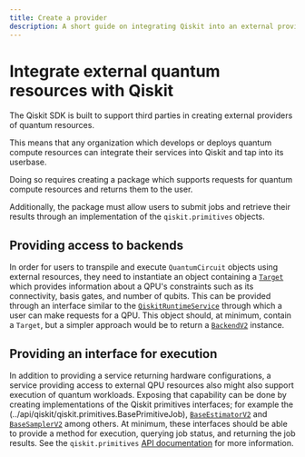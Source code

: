 ```yaml
---
title: Create a provider
description: A short guide on integrating Qiskit into an external provider's quantum resources.     
---
```

# Integrate external quantum resources with Qiskit

The Qiskit SDK is built to support third parties in creating external providers of quantum resources. 

This means that any organization which develops or deploys quantum compute resources can integrate their services into Qiskit and tap into its userbase. 

Doing so requires creating a package which supports requests for quantum compute resources and returns them to the user. 

Additionally, the package must allow users to submit jobs and retrieve their results through an implementation of the `qiskit.primitives` objects.

## Providing access to backends
In order for users to transpile and execute `QuantumCircuit` objects using external resources, they need to instantiate an object containing a [`Target`](../api/qiskit/qiskit.transpiler.Target) which provides information about a QPU's constraints such as its connectivity, basis gates, and number of qubits. This can be provided through an interface similar to the [`QiskitRuntimeService`](../api/qiskit-ibm-runtime/qiskit_ibm_runtime.QiskitRuntimeService) through which a user can make requests for a QPU. This object should, at minimum, contain a `Target`, but a simpler approach would be to return a [`BackendV2`](../api/qiskit/qiskit.providers.BackendV2) instance.

## Providing an interface for execution
In addition to providing a service returning hardware configurations, a service providing access to external QPU resources also might also support execution of quantum workloads. Exposing that capability can be done by creating implementations of the Qiskit primitives interfaces; for example the (../api/qiskit/qiskit.primitives.BasePrimitiveJob), [`BaseEstimatorV2`](../api/qiskit/qiskit.primitives.BaseEstimatorV2) and [`BaseSamplerV2`](../api/qiskit/qiskit.primitives.BaseSamplerV2) among others. At minimum, these interfaces should be able to provide a method for execution, querying job status, and returning the job results.
See the `qiskit.primitives` [API documentation](../api/qiskit/primitives) for more information.